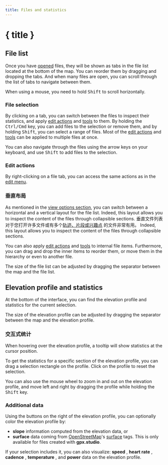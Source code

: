 ```yaml
---
title: Files and statistics
---
```


<script>
</script>

# { title }

## File list

Once you have [opened](./menu/file) files, they will be shown as tabs in the file list located at the bottom of the map.
You can reorder them by dragging and dropping the tabs.
And when many files are open, you can scroll through the list of tabs to navigate between them.

<DocsNote>

When using a mouse, you need to hold <kbd>Shift</kbd> to scroll horizontally.

</DocsNote>

### File selection

By clicking on a tab, you can switch between the files to inspect their statistics, and apply [edit actions](./menu/edit) and [tools](./toolbar/) to them.
By holding the <kbd>Ctrl/Cmd</kbd> key, you can add files to the selection or remove them, and by holding <kbd>Shift</kbd>, you can select a range of files.
Most of the [edit actions](./menu/edit) and [tools](./toolbar/) can be applied to multiple files at once.

<DocsNote>

You can also navigate through the files using the arrow keys on your keyboard, and use <kbd>Shift</kbd> to add files to the selection.

</DocsNote>

### Edit actions

By right-clicking on a file tab, you can access the same actions as in the [edit menu](./menu/edit).

### 垂直布局

As mentioned in the [view options section](./menu/view), you can switch between a horizontal and a vertical layout for the file list.
Indeed, this layout allows you to inspect the content of the files through collapsible sections.
垂直文件列表对于您打开许多文件或有多个[轨迹、片段或兴趣点](../gpx) 的文件非常有用。
Indeed, this layout allows you to inspect the content of the files through collapsible sections.

You can also apply [edit actions](./menu/edit) and [tools](./toolbar/) to internal file items.
Furthermore, you can drag and drop the inner items to reorder them, or move them in the hierarchy or even to another file.

<DocsNote>

The size of the file list can be adjusted by dragging the separator between the map and the file list.

</DocsNote>

## Elevation profile and statistics

At the bottom of the interface, you can find the elevation profile and statistics for the current selection.

<DocsNote>

The size of the elevation profile can be adjusted by dragging the separator between the map and the elevation profile.

</DocsNote>

### 交互式统计

When hovering over the elevation profile, a tooltip will show statistics at the cursor position.

To get the statistics for a specific section of the elevation profile, you can drag a selection rectangle on the profile.
Click on the profile to reset the selection.

You can also use the mouse wheel to zoom in and out on the elevation profile, and move left and right by dragging the profile while holding the <kbd>Shift</kbd> key.

### Additional data

Using the buttons on the right of the elevation profile, you can optionally color the elevation profile by:

- **slope** <TriangleRight size="16" class="inline-block" style="margin-bottom: 2px" /> information computed from the elevation data, or
- **surface** <BrickWall size="16" class="inline-block" style="margin-bottom: 2px" /> data coming from <a href="https://www.openstreetmap.org/" target="_blank">OpenStreetMap</a>'s <a href="https://wiki.openstreetmap.org/wiki/Key:surface" target="_blank">surface</a> tags.
  This is only available for files created with **gpx.studio**.

If your selection includes it, you can also visualize: **speed** <Zap size="16" class="inline-block" style="margin-bottom: 2px" />, **heart rate** <HeartPulse size="16" class="inline-block" style="margin-bottom: 2px" />, **cadence** <Orbit size="16" class="inline-block" style="margin-bottom: 2px" />, **temperature** <Thermometer size="16" class="inline-block" style="margin-bottom: 2px" />, and **power** <SquareActivity size="16" class="inline-block" style="margin-bottom: 2px" /> data on the elevation profile.
